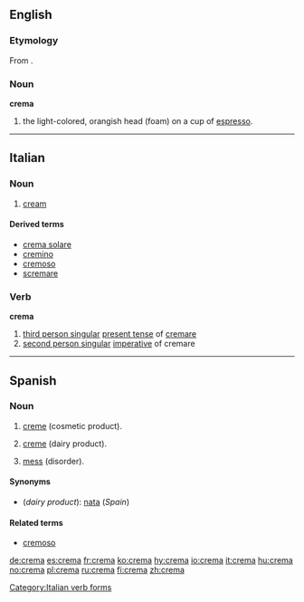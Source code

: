 {{see|Crema|cremă}}
==English==

===Etymology===
From {{etyl|it}}.

===Noun===
'''crema'''

# the light-colored, orangish head (foam) on a cup of [[espresso]].

----

==Italian==

===Noun===
{{it-noun|crem|f|a|e}}

# [[cream]]

====Derived terms====
* [[crema solare]]
* [[cremino]]
* [[cremoso]]
* [[scremare]]

===Verb===
'''crema'''

# [[third person singular]]  [[present tense]] of [[cremare]]
# [[second person singular]] [[imperative]] of cremare

[[Category:Italian verb forms]]

----

==Spanish==

===Noun===
{{es-noun-f}}

# [[creme]] (cosmetic product).
# {{context|lang=es|Latin America}} [[creme]] (dairy product).
# {{context|lang=es|Latin America|colloquial}} [[mess]] (disorder).

====Synonyms====
* (''dairy product''): [[nata]] (''Spain'')

====Related terms====
* [[cremoso]]

[[de:crema]]
[[es:crema]]
[[fr:crema]]
[[ko:crema]]
[[hy:crema]]
[[io:crema]]
[[it:crema]]
[[hu:crema]]
[[no:crema]]
[[pl:crema]]
[[ru:crema]]
[[fi:crema]]
[[zh:crema]]